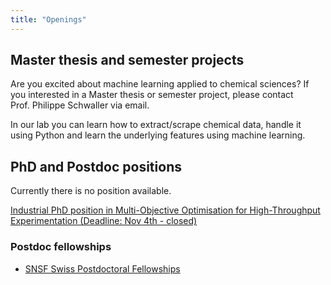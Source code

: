 ```yaml
---
title: "Openings"
---
```


## Master thesis and semester projects

Are you excited about machine learning applied to chemical sciences? If you interested in a Master thesis or semester project, please contact Prof. Philippe Schwaller via email.

In our lab you can learn how to extract/scrape chemical data, handle it using Python and learn the underlying features using machine learning. 

## PhD and Postdoc positions

Currently there is no position available.

[Industrial PhD position in Multi-Objective Optimisation for High-Throughput Experimentation (Deadline: Nov 4th - closed)](positions/Industrial_PhD_in_Multi-Objective_Optimisation_for_High-Throughput_Experimentation.pdf)

### Postdoc fellowships
- [SNSF Swiss Postdoctoral Fellowships](https://www.snf.ch/en/m1NtWp4nTELQixlu/funding/horizon-europe-swiss-postdoctoral-fellowships)